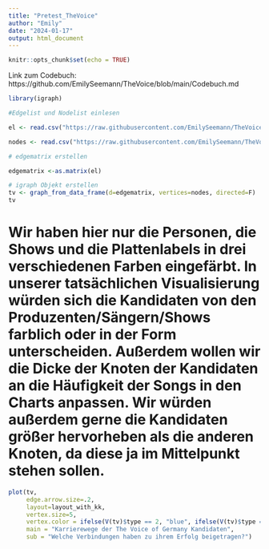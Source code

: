 ```yaml
---
title: "Pretest_TheVoice"
author: "Emily"
date: "2024-01-17"
output: html_document
---
```


```r
knitr::opts_chunk$set(echo = TRUE)
```


Link zum Codebuch: https://github.com/EmilySeemann/TheVoice/blob/main/Codebuch.md

```r
library(igraph)

#Edgelist und Nodelist einlesen 

el <- read.csv("https://raw.githubusercontent.com/EmilySeemann/TheVoice/main/Tabelle%20SNA-%20The%20Voice%20of%20Germany%20-%20Edgelist.csv",header=T, as.is=T, sep = ",")

nodes <- read.csv("https://raw.githubusercontent.com/EmilySeemann/TheVoice/main/Tabelle%20SNA-%20The%20Voice%20of%20Germany%20-%20Nodelist.csv",header=T, as.is=T, sep = "," )

# edgematrix erstellen

edgematrix <-as.matrix(el)

# igraph Objekt erstellen
tv <- graph_from_data_frame(d=edgematrix, vertices=nodes, directed=F)
tv

```

# Wir haben hier nur die Personen, die Shows und die Plattenlabels in drei verschiedenen Farben eingefärbt. In unserer tatsächlichen Visualisierung würden sich die Kandidaten von den Produzenten/Sängern/Shows farblich oder in der Form unterscheiden. Außerdem wollen wir die Dicke der Knoten der Kandidaten an die Häufigkeit der Songs in den Charts anpassen. Wir würden außerdem gerne die Kandidaten größer hervorheben als die anderen Knoten, da diese ja im Mittelpunkt stehen sollen.

```r


plot(tv,
     edge.arrow.size=.2,
     layout=layout_with_kk,
     vertex.size=5,
     vertex.color = ifelse(V(tv)$type == 2, "blue", ifelse(V(tv)$type == 3, "red", "green")),
     main = "Karrierewege der The Voice of Germany Kandidaten",
     sub = "Welche Verbindungen haben zu ihrem Erfolg beigetragen?")


```

